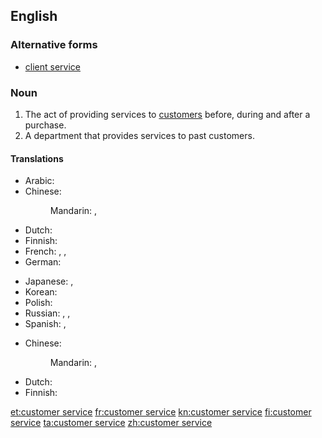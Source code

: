 ==English==
{{wikipedia}}

===Alternative forms===
* [[client service]]

===Noun===
{{en-noun|head=[[customer]] [[service]]|-}}

# The act of providing services to [[customer]]s before, during and after a purchase.
# A department that provides services to past customers.

====Translations====
{{trans-top|act of providing services}}
* Arabic: {{t|ar|خدمة العملاء|f|tr=xídmat al-ʿumalāʾ|sc=Arab}}
* Chinese:
*: Mandarin: {{t|cmn|顧客服務|sc=Hani}}, {{t|cmn|顾客服务|tr=gùkè fúwù|sc=Hani}}
* Dutch: {{t|nl|klantenservice|m|f}}
* Finnish: {{t+|fi|asiakaspalvelu}}
* French: {{t|fr|service client|m}}, {{t+|fr|service clientèle|m}}, {{t|fr|service à la clientèle|m}}
* German: {{t|de|Kundendienst|m}}
{{trans-mid}}
* Japanese: {{t|ja|顧客サービス|tr=kokyaku sābisu|sc=Jpan}}, {{qualifier|after service}} {{t|ja|アフターサービス|tr=afutāsābisu|sc=Jpan}}
* Korean: {{t|ko|고객 서비스|sc=Kore}}
* Polish: {{t|pl|obsługa klientów|f}}
* Russian: {{t|ru|обслуживание клиентов|n|tr=obslúživanije klijéntov|sc=Cyrl}}, {{t|ru|служба работы с покупателями|f|tr=slúžba rabóty s pokupáteljami|sc=Cyrl}}, {{t+|ru|сервис|m|tr=sɛ́rvis|sc=Cyrl}}
* Spanish: {{t|es|servicio de atención al cliente|m}}, {{t|es|servicio al cliente|m}}
{{trans-bottom}}

{{trans-top|department}}
* Chinese:
*: Mandarin: {{t|cmn|顧客服務部|sc=Hani}}, {{t|cmn|顾客服务部|tr=gùkè fúwùbù|sc=Hani}}
{{trans-mid}}
* Dutch: {{t|nl|klantenservice|m|f}}
* Finnish: {{t+|fi|asiakaspalvelu}}
{{trans-bottom}}

[[et:customer service]]
[[fr:customer service]]
[[kn:customer service]]
[[fi:customer service]]
[[ta:customer service]]
[[zh:customer service]]